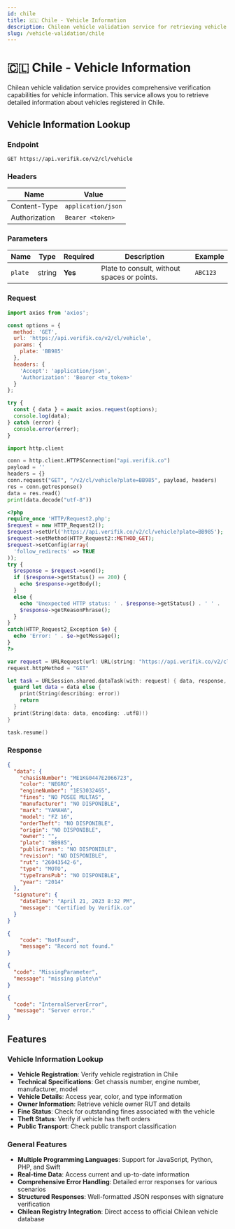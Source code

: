 ```yaml
---
id: chile
title: 🇨🇱 Chile - Vehicle Information
description: Chilean vehicle validation service for retrieving vehicle information by license plate
slug: /vehicle-validation/chile
---
```



# 🇨🇱 Chile - Vehicle Information

Chilean vehicle validation service provides comprehensive verification capabilities for vehicle information. This service allows you to retrieve detailed information about vehicles registered in Chile.

## Vehicle Information Lookup

### Endpoint

```
GET https://api.verifik.co/v2/cl/vehicle
```

### Headers

| Name          | Value              |
| ------------- | ------------------ |
| Content-Type  | `application/json` |
| Authorization | `Bearer <token>`   |

### Parameters

| Name | Type | Required | Description | Example |
| ---- | ---- | -------- | ----------- | ------- |
| `plate` | string | **Yes** | Plate to consult, without spaces or points. | `ABC123` |

### Request

<Tabs>
  <TabItem value="javascript" label="JavaScript">

```javascript
import axios from 'axios';

const options = {
  method: 'GET',
  url: 'https://api.verifik.co/v2/cl/vehicle',
  params: {
    plate: 'BB985'
  },
  headers: {
    'Accept': 'application/json',
    'Authorization': 'Bearer <tu_token>'
  }
};

try {
  const { data } = await axios.request(options);
  console.log(data);
} catch (error) {
  console.error(error);
}
```

  </TabItem>
  <TabItem value="python" label="Python">

```python
import http.client

conn = http.client.HTTPSConnection("api.verifik.co")
payload = ''
headers = {}
conn.request("GET", "/v2/cl/vehicle?plate=BB985", payload, headers)
res = conn.getresponse()
data = res.read()
print(data.decode("utf-8"))
```

  </TabItem>
  <TabItem value="php" label="PHP">

```php
<?php
require_once 'HTTP/Request2.php';
$request = new HTTP_Request2();
$request->setUrl('https://api.verifik.co/v2/cl/vehicle?plate=BB985');
$request->setMethod(HTTP_Request2::METHOD_GET);
$request->setConfig(array(
  'follow_redirects' => TRUE
));
try {
  $response = $request->send();
  if ($response->getStatus() == 200) {
    echo $response->getBody();
  }
  else {
    echo 'Unexpected HTTP status: ' . $response->getStatus() . ' ' .
    $response->getReasonPhrase();
  }
}
catch(HTTP_Request2_Exception $e) {
  echo 'Error: ' . $e->getMessage();
}
?>
```

  </TabItem>
  <TabItem value="swift" label="Swift">

```swift
var request = URLRequest(url: URL(string: "https://api.verifik.co/v2/cl/vehicle?plate=BB985")!,timeoutInterval: Double.infinity)
request.httpMethod = "GET"

let task = URLSession.shared.dataTask(with: request) { data, response, error in 
  guard let data = data else {
    print(String(describing: error))
    return
  }
  print(String(data: data, encoding: .utf8)!)
}

task.resume()
```

  </TabItem>
</Tabs>

### Response

<Tabs>
  <TabItem value="200" label="200">

```json
{
  "data": {
    "chasisNumber": "ME1KG0447E2066723",
    "color": "NEGRO",
    "engineNumber": "1ES3032465",
    "fines": "NO POSEE MULTAS",
    "manufacturer": "NO DISPONIBLE",
    "mark": "YAMAHA",
    "model": "FZ 16",
    "orderTheft": "NO DISPONIBLE",
    "origin": "NO DISPONIBLE",
    "owner": "",
    "plate": "BB985",
    "publicTrans": "NO DISPONIBLE",
    "revision": "NO DISPONIBLE",
    "rut": "26043542-6",
    "type": "MOTO",
    "typeTransPub": "NO DISPONIBLE",
    "year": "2014"
  },
  "signature": {
    "dateTime": "April 21, 2023 8:32 PM",
    "message": "Certified by Verifik.co"
  }
}
```

  </TabItem>
  <TabItem value="404" label="404">

```json
{
    "code": "NotFound",
    "message": "Record not found."
}
```

  </TabItem>
  <TabItem value="409" label="409">

```json
{
  "code": "MissingParameter",
  "message": "missing plate\n"
}
```

  </TabItem>
  <TabItem value="500" label="500">

```json
{
  "code": "InternalServerError",
  "message": "Server error."
}
```

  </TabItem>
</Tabs>

## Features

### Vehicle Information Lookup
- **Vehicle Registration**: Verify vehicle registration in Chile
- **Technical Specifications**: Get chassis number, engine number, manufacturer, model
- **Vehicle Details**: Access year, color, and type information
- **Owner Information**: Retrieve vehicle owner RUT and details
- **Fine Status**: Check for outstanding fines associated with the vehicle
- **Theft Status**: Verify if vehicle has theft orders
- **Public Transport**: Check public transport classification

### General Features
- **Multiple Programming Languages**: Support for JavaScript, Python, PHP, and Swift
- **Real-time Data**: Access current and up-to-date information
- **Comprehensive Error Handling**: Detailed error responses for various scenarios
- **Structured Responses**: Well-formatted JSON responses with signature verification
- **Chilean Registry Integration**: Direct access to official Chilean vehicle database
